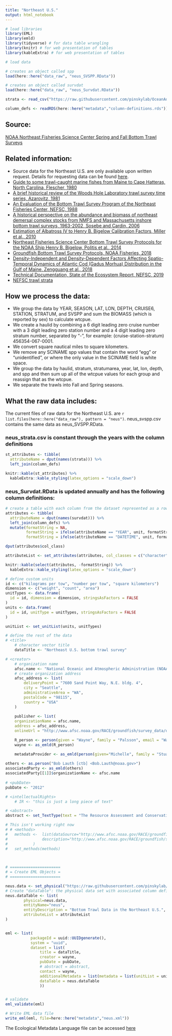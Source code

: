 ```yaml
---
title: "Northeast U.S."
output: html_notebook
---
```

```r
# load libraries
library(EML)
library(emld)
library(tidyverse) # for data table wrangling
library(knitr) # for web presentation of tables
library(kableExtra) # for web presentation of tables

# load data

# creates an object called spp
load(here::here("data_raw", "neus_SVSPP.RData"))

# creates an object called survdat
load(here::here("data_raw", "neus_Survdat.RData"))

strata <- read_csv("https://raw.githubusercontent.com/pinskylab/OceanAdapt/master/data_raw/neus_strata.csv", n_max = 6)

column_defs <- readRDS(here::here("metadata","column-definitions.rds"))
```

## Source:
[NOAA Northeast Fisheries Science Center Spring and Fall Bottom Trawl Surveys](http://www.nefsc.noaa.gov/femad/ecosurvey/mainpage/)

## Related information:  
- Source data for the Northeast U.S. are only available upon written request.  Details for requesting data can be found [here](https://inport.nmfs.noaa.gov/inport/item/22560).  
- [ Guide to some trawl-caught marine fishes from Maine to Cape Hatteras, North Carolina, Flescher, 1980](https://spo.nmfs.noaa.gov/content/circular-431-guide-some-trawl-caught-marine-fishes-maine-cape-hatteras-north-carolina)  
- [A brief historical review of the Woods Hole Laboratory trawl survey time series, Azarovitz, 1981](http://dmoserv3.whoi.edu/data_docs/NEFSC_Bottom_Trawl/Azarovitz1981.pdf)  
- [An Evaluation of the Bottom Trawl Survey Program of the Northeast Fisheries Center, NEFSC, 1988](https://www.st.nmfs.noaa.gov/tm/nec_image/nec052image.pdf)  
- [A historical perspective on the abundance and biomass of northeast demersal complex stocks from NMFS and Massachusetts inshore bottom trawl surveys, 1963-2002, Sosebe and Cardin, 2006](https://repository.library.noaa.gov/view/noaa/5259)   
- [Estimation of Albatross IV to Henry B. Bigelow Calibration Factors, Miller et al., 2010](https://www.nefsc.noaa.gov/publications/crd/crd1005/crd1005.pdf)
- [Northeast Fisheries Science Center Bottom Trawl Survey Protocols for the NOAA Ship Henry B. Bigelow, Politis et al., 2014](https://www.nefsc.noaa.gov/publications/crd/crd1406/)  
- [Groundfish Bottom Trawl Survey Protocols, NOAA Fisheries, 2018](https://www.fisheries.noaa.gov/resource/document/groundfish-bottom-trawl-survey-protocols)  
- [Density-Independent and Density-Dependent Factors Affecting Spatio-Temporal Dynamics of Atlantic Cod (Gadus Morhua) Distribution in the Gulf of Maine, Zengguang et al., 2018](https://doi.org/10.1093/icesjms/fsx246)
- [Technical Documentation, State of the Ecosystem Report, NEFSC, 2019](https://noaa-edab.github.io/tech-doc/)  
- [NEFSC trawl strata](neus_NEFSC_trawl_strata.pdf)  

## How we process the data:  
- We group the data by YEAR, SEASON, LAT, LON, DEPTH, CRUISE6, STATION, STRATUM, and SVSPP and sum the BIOMASS (which is reported by sex) to calculate wtcpue.  
- We create a haulid by combining a 6 digit leading zero cruise number with a 3 digit leading zero station number and a 4 digit leading zero stratum number, separated by "-", for example: (cruise-station-stratum) 456354-067-0001.  
- We convert square nautical miles to square kilometers.  
- We remove any SCINAME spp values that contain the word "egg" or "unidentified", or where the only value in the SCINAME field is white space.  
- We group the data by haulid, stratum, stratumarea, year, lat, lon, depth,  and spp and then sum up all of the wtcpue values for each group and reassign that as the wtcpue.
- We separate the trawls into Fall and Spring seasons.

## What the raw data includes:  
The current files of raw data for the Northeast U.S. are `r list.files(here::here("data_raw"), pattern = "neus")`.  neus_svspp.csv contains the same data as neus_SVSPP.RData.

### neus_strata.csv is constant through the years with the column definitions  
```r
st_attributes <- tibble(
  attributeName = dput(names(strata))) %>% 
  left_join(column_defs)
```
```r
knitr::kable(st_attributes) %>% 
  kableExtra::kable_styling(latex_options = "scale_down")
```

### neus_Survdat.RData is updated annually and has the following column definitions:
```r
# create a table with each column from the dataset represented as a row.  There will be an error message about undefined units but they are defined later when the dataset is created.
attributes <- tibble(
  attributeName = dput(names(survdat))) %>% 
  left_join(column_defs) %>% 
  mutate(formatString = NA,
         formatString = ifelse(attributeName == "YEAR", unit, formatString), 
         formatString = ifelse(attributeName == "DATETIME", unit, formatString))

dput(attributes$col_class)

attributeList <- set_attributes(attributes, col_classes = c("character", "character", "character", "character", "character", "character", "character", "character", "character", "numeric", "numeric", "character", "numeric", "numeric", "numeric", "numeric", "numeric", "character", "character", "numeric", "numeric"))
```
```r
knitr::kable(select(attributes, -formatString)) %>% 
  kableExtra::kable_styling(latex_options = "scale_down")
```

```r
# define custom units
id <- c("kilograms per tow", "number per tow", "square kilometers")
dimension <- c("weight", "count", "area")
unitTypes <- data.frame(
  id = id, dimension = dimension, stringsAsFactors = FALSE
)
units <- data.frame(
  id = id, unitType = unitTypes, stringsAsFactors = FALSE
)

unitList <- set_unitList(units, unitTypes)

# define the rest of the data
# <title>
	# character vector title
	dataTitle <- "Northeast U.S. bottom trawl survey"

# <creator>
	# organization name
	afsc.name <- "National Oceanic and Atmospheric Administration (NOAA) Alaska Fisheries Science Center (AFSC) Resource Assessment and Conservation Engineering Division (RACE)"
	# create organization address
	afsc_address <- list( 
		deliveryPoint = "7600 Sand Point Way, N.E. bldg. 4",
		city = "Seattle",
		administrativeArea = "WA",
		postalCode = "98115",
		country = "USA"
	)
	
	publisher <- list(
	organizationName = afsc.name,
	address = afsc_address,
	onlineUrl = "http://www.afsc.noaa.gov/RACE/groundfish/survey_data/default.htm")

	R_person <- person(given = "Wayne", family = "Palsson", email = "Wayne.Palsson@noaa.gov", role = "cre")
	wayne <- as_emld(R_person)

	metadataProvider <- as_emld(person(given="Michelle", family = "Stuart",email = "michelle.stuart@rutgers.edu"))
	
others <- as.person("Bob Lauth [ctb] <Bob.Lauth@noaa.gov>")
associatedParty <- as_emld(others)
associatedParty[[1]]$organizationName <- afsc.name
	
# <pubDate>
pubDate <- "2012"

# <intellectualRights>
	# IR <- "this is just a long piece of text"

# <abstract>
abstract <- set_TextType(text = "The Resource Assessment and Conservation Engineering Division (RACE) of the Alaska Fisheries Science Center (AFSC) conducts bottom trawl surveys to monitor the condition of the demersal fish and crab stocks of Alaska. These data include catch per unit effort for each identified species at a standard set of stations. This is a subset of the main racebase datase. Excluded are non standard stations, earlier years using different gear, and other types of data collected other than species id, species weight, water temperature and depth.")

# This isn't working right now
# # <methods>
# 	methods <- 	list(dataSource="http://www.afsc.noaa.gov/RACE/groundfish/survey_data/default.htm",
# 				description="http://www.afsc.noaa.gov/RACE/groundfish/survey_data/metadata_template.php?fname=RACEweb.xml"
# 			) 
# 	set_methods(methods)

	

# ======================
# = Create EML Objects =
# ======================

neus.data <- set_physical("https://raw.githubusercontent.com/pinskylab/OceanAdapt/master/data_raw/ai1983_2000.csv")
# Create "dataTable": the physical data set with associated column definitions and units
neus.dataTable <- list(
		physical=neus.data,
		entityName="neus",
		entityDescription = "Bottom Trawl Data in the Northeast U.S.",
		attributeList = attributeList
)


eml <- list(
           packageId = uuid::UUIDgenerate(),  
           system = "uuid",
           dataset = list(
               title = dataTitle,
               creator = wayne,
               pubDate = pubDate,
               # abstract = abstract,
               contact = wayne,
               additionalMetadata = list(metadata = list(unitList = unitList)),
               dataTable = neus.dataTable
               ))


# validate
eml_validate(eml)

# Write EML data file
write_eml(eml, file=here::here("metadata","neus.xml"))
```

The Ecological Metadata Language file can be accessed [here](https://github.com/pinskylab/OceanAdapt/blob/master/metaData/neus.xml)





